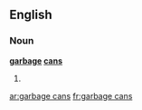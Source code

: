 ==English==

===Noun===
'''[[garbage]] [[can]]s'''

# {{plural of|[[garbage can]]}}

[[ar:garbage cans]]
[[fr:garbage cans]]